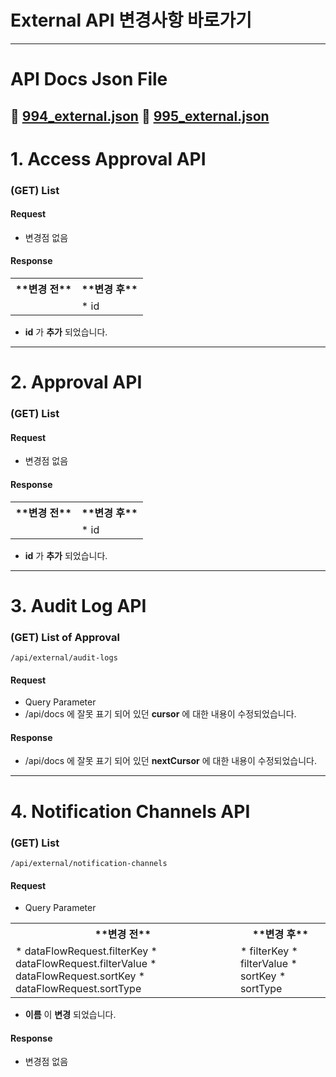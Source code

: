 # External API 변경사항 바로가기

---

# API Docs Json File

:paperclip: [994_external.json](994_external.json)
:paperclip: [995_external.json](995_external.json)
---

# 1. Access Approval API

### (GET) List

#### Request

* 변경점 없음

#### Response

<table data-table-width="760" data-layout="default" local-id="729f4860-908e-453e-a2ce-586ef92bde21">
<colgroup>
<col/>
<col/>
</colgroup>
<tbody>
<tr>
<th>
**변경 전**
</th>
<th>
**변경 후**
</th>
</tr>
<tr>
<td>

</td>
<td>
* id
</td>
</tr>
</tbody>
</table>

*  **id**  가  **추가** 되었습니다.
---

# 2. Approval API

### (GET) List

#### Request

* 변경점 없음

#### Response

<table data-table-width="760" data-layout="default" local-id="d1aedf57-9c7c-4ffd-abf3-d1381144dd7d">
<colgroup>
<col/>
<col/>
</colgroup>
<tbody>
<tr>
<th>
**변경 전**
</th>
<th>
**변경 후**
</th>
</tr>
<tr>
<td>

</td>
<td>
* id
</td>
</tr>
</tbody>
</table>

*  **id**  가  **추가** 되었습니다.
---

# 3. Audit Log API

### (GET) List of Approval

`/api/external/audit-logs`

#### Request

* Query Parameter
* /api/docs 에 잘못 표기 되어 있던  **cursor**  에 대한 내용이 수정되었습니다.

#### Response

* /api/docs 에 잘못 표기 되어 있던  **nextCursor**  에 대한 내용이 수정되었습니다.
---

# 4. Notification Channels API

### (GET) List

`/api/external/notification-channels`

#### Request

* Query Parameter
<table data-table-width="760" data-layout="default" local-id="a8579e9b-bf3a-44ef-8dbe-bef487c68840">
<colgroup>
<col/>
<col/>
</colgroup>
<tbody>
<tr>
<th>
**변경 전**
</th>
<th>
**변경 후**
</th>
</tr>
<tr>
<td>
* dataFlowRequest.filterKey
* dataFlowRequest.filterValue
* dataFlowRequest.sortKey
* dataFlowRequest.sortType
</td>
<td>
* filterKey
* filterValue
* sortKey
* sortType
</td>
</tr>
</tbody>
</table>

*  **이름** 이  **변경** 되었습니다.

#### Response

* 변경점 없음
